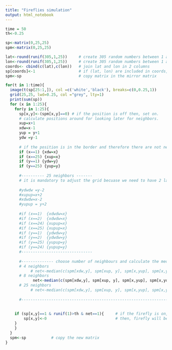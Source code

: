 ```yaml
---
title: "Fireflies simulation"
output: html_notebook
---
```



```r
time = 50
th<-0.25

sp<-matrix(0,25,25)
spm<-matrix(0,25,25)

lat<-round(runif(305,1,25))     # create 305 random numbers between 1 and 25. This will be coord x
lon<-round(runif(305,1,25))     # create 305 random numbers between 1 and 25. This will be coord y
coords<- cbind(c(lat),c(lon))   # join lat and lon in 2 columns
sp[coords]<-1                   # if (lat, lon) are included in coords, then put "1" in the matrix
spm<-sp                         # copy matrix in the mirror matrix

for(t in 1:time){
  image(t(sp[25:1,]), col =c('white','black'), breaks=c(0,0.25,1))
  grid(25,25, lwd=0.25, col ="grey", lty=1)
  print(sum(sp))
  for (x in 1:25){
    for(y in 1:25){
      sp[x,y]<-(spm[x,y]==0) # if the position is off then, set on.
      # calculate positions around for looking later for neighbors.
      xup=x+1
      xdw=x-1
      yup = y+1
      ydw =y-1
      
      # if the position is in the border and therefore there are not neighbors we keep the current position.
      if (x==1) {xdw=x}
      if (x==25) {xup=x}
      if (y==1) {ydw=y}
      if (y==25) {yup=y}
      
      #---------- 25 neighbors -------
      # it is mandatory to adjust the grid becuase we need to have 2 lays at each side
      
      #ydwdw =y-2
      #xupup=x+2
      #xdwdw=x-2
      #yupup = y+2
      
      #if (x==1)  {xdwdw=x}
      #if (x==2)  {xdwdw=x}
      #if (x==24) {xupup=x}
      #if (x==25) {xupup=x}
      #if (y==1)  {ydwdw=y}
      #if (y==2)  {ydwdw=y}
      #if (y==25) {yupup=y}
      #if (y==24) {yupup=y}
      #-------------------------------
      
      #-------------- choose number of neighbours and calculate the media------------------
      # 4 neighbors
           # net<-median(c(spm[xdw,y], spm[xup, y], spm[x,yup], spm[x,ydw])) 
      # 8 neighbors
            net<-median(c(spm[xdw,y], spm[xup, y], spm[x,yup], spm[x,ydw],spm[xdw,ydw], spm[xup,yup],spm[xdw,yup],spm[xup,ydw]))
      # 25 neighbors
           # net<-median(c(spm[xdw,y], spm[xup, y], spm[x,yup], spm[x,ydw],spm[xdw,ydw], spm[xup,yup],spm[xdw,yup], spm[xup,ydw], spm[xdwdw, ydwdw], spm[xdw, ydwdw], spm[x, ydwdw], spm[xup, ydwdw], spm[xupup, ydwdw], spm[xdwdw, yupup], spm[xdw, yupup], spm[x, yupup], spm[xup, yupup], spm[xupup, yupup], spm[xdwdw, yup], spm[xdwdw, y], spm[xdwdw, ydw], spm[xupup, yup], spm[xupup, y], spm[xupup, ydw])) 
      
      #----------------------------------------------------------------------------------
    
     
    if (sp[x,y]==1 & runif(1)>th & net==1){     # if the firefly is on, the random number is over the threshold and the majority of their neighbors are 1
        sp[x,y]<-0                              # then, firefly will be set off
    }
    }
  }
  spm<-sp           # copy the new matrix
}
```
